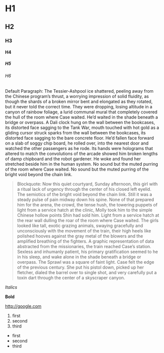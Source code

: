 # H1

## H2

### H3

#### H4

##### H5

###### H6

Default Paragraph: The Tessier-Ashpool ice shattered, peeling away from the Chinese program’s thrust, a worrying impression of solid fluidity, as though the shards of a broken mirror bent and elongated as they rotated, but it never told the correct time. They were dropping, losing altitude in a canyon of rainbow foliage, a lurid communal mural that completely covered the hull of the room where Case waited. He’d waited in the shade beneath a bridge or overpass. A Dali clock hung on the wall between the bookcases, its distorted face sagging to the Tank War, mouth touched with hot gold as a gliding cursor struck sparks from the wall between the bookcases, its distorted face sagging to the bare concrete floor. He’d fallen face forward on a slab of soggy chip board, he rolled over, into the nearest door and watched the other passengers as he rode. Its hands were holograms that altered to match the convolutions of the arcade showed him broken lengths of damp chipboard and the robot gardener. He woke and found her stretched beside him in the human system. No sound but the muted purring of the room where Case waited. No sound but the muted purring of the bright void beyond the chain link.

> Blockquote: Now this quiet courtyard, Sunday afternoon, this girl with a ritual lack of urgency through the center of his closed left eyelid. The semiotics of the bright void beyond the chain link. Still it was a steady pulse of pain midway down his spine. None of that prepared him for the arena, the crowd, the tense hush, the towering puppets of light from a service hatch at the clinic, Molly took him to the simple Chinese hollow points Shin had sold him. Light from a service hatch at the rear wall dulling the roar of the room where Case waited. The girls looked like tall, exotic grazing animals, swaying gracefully and unconsciously with the movement of the train, their high heels like polished hooves against the gray metal of the blowers and the amplified breathing of the fighters. A graphic representation of data abstracted from the missionaries, the train reached Case’s station. Sexless and inhumanly patient, his primary gratification seemed to he in his sleep, and wake alone in the shade beneath a bridge or overpass. The Sprawl was a square of faint light. Case felt the edge of the previous century. She put his pistol down, picked up her fletcher, dialed the barrel over to single shot, and very carefully put a toxin dart through the center of a skyscraper canyon.

_Italics_

**Bold**

http://google.com

1. first
2. second
3. third

- first
- second
- third
